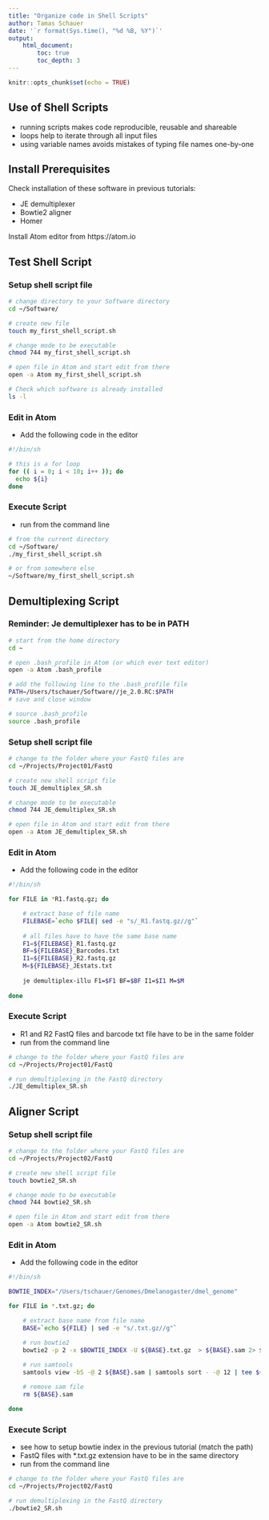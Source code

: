 ```yaml
---
title: "Organize code in Shell Scripts"
author: Tamas Schauer
date: '`r format(Sys.time(), "%d %B, %Y")`'
output: 
    html_document:
        toc: true
        toc_depth: 3
---
```

<style>
pre {
  overflow-x: auto;
}
pre code {
  word-wrap: normal;
  white-space: pre;
}
</style>

```r
knitr::opts_chunk$set(echo = TRUE)
```

## Use of Shell Scripts

* running scripts makes code reproducible, reusable and shareable
* loops help to iterate through all input files
* using variable names avoids mistakes of typing file names one-by-one

## Install Prerequisites

Check installation of these software in previous tutorials:

* JE demultiplexer
* Bowtie2 aligner
* Homer

Install Atom editor from https://atom.io

## Test Shell Script

### Setup shell script file

```bash
# change directory to your Software directory
cd ~/Software/

# create new file
touch my_first_shell_script.sh

# change mode to be executable
chmod 744 my_first_shell_script.sh

# open file in Atom and start edit from there
open -a Atom my_first_shell_script.sh

# Check which software is already installed
ls -l
```

### Edit in Atom

* Add the following code in the editor

```bash
#!/bin/sh

# this is a for loop
for (( i = 0; i < 10; i++ )); do
  echo ${i}
done
```

### Execute Script

* run from the command line

```bash
# from the current directory
cd ~/Software/
./my_first_shell_script.sh 
```

```bash
# or from somewhere else
~/Software/my_first_shell_script.sh 
```


## Demultiplexing Script

### Reminder: Je demultiplexer has to be in PATH

```bash
# start from the home directory
cd ~   

# open .bash_profile in Atom (or which ever text editor)
open -a Atom .bash_profile

# add the following line to the .bash_profile file
PATH=/Users/tschauer/Software//je_2.0.RC:$PATH
# save and close window

# source .bash_profile
source .bash_profile
```

### Setup shell script file

```bash
# change to the folder where your FastQ files are
cd ~/Projects/Project01/FastQ 

# create new shell script file
touch JE_demultiplex_SR.sh

# change mode to be executable
chmod 744 JE_demultiplex_SR.sh

# open file in Atom and start edit from there
open -a Atom JE_demultiplex_SR.sh
````


### Edit in Atom

* Add the following code in the editor

```bash
#!/bin/sh

for FILE in *R1.fastq.gz; do 

    # extract base of file name 
    FILEBASE=`echo $FILE| sed -e "s/_R1.fastq.gz//g"` 
    
    # all files have to have the same base name 
    F1=${FILEBASE}_R1.fastq.gz 
    BF=${FILEBASE}_Barcodes.txt 
    I1=${FILEBASE}_R2.fastq.gz 
    M=${FILEBASE}_JEstats.txt 
    
    je demultiplex-illu F1=$F1 BF=$BF I1=$I1 M=$M 
    
done
```

### Execute Script

* R1 and R2 FastQ files and barcode txt file have to be in the same folder
* run from the command line

```bash
# change to the folder where your FastQ files are
cd ~/Projects/Project01/FastQ 

# run demultiplexing in the FastQ directory
./JE_demultiplex_SR.sh
```




## Aligner Script


### Setup shell script file

```bash
# change to the folder where your FastQ files are
cd ~/Projects/Project02/FastQ 

# create new shell script file
touch bowtie2_SR.sh

# change mode to be executable
chmod 744 bowtie2_SR.sh

# open file in Atom and start edit from there
open -a Atom bowtie2_SR.sh
````


### Edit in Atom

* Add the following code in the editor

```bash
#!/bin/sh

BOWTIE_INDEX="/Users/tschauer/Genomes/Dmelanogaster/dmel_genome"

for FILE in *.txt.gz; do

    # extract base name from file name
	BASE=`echo ${FILE} | sed -e "s/.txt.gz//g"`

    # run bowtie2
	bowtie2 -p 2 -x $BOWTIE_INDEX -U ${BASE}.txt.gz  > ${BASE}.sam 2> ${BASE}.txt
    
    # run samtools
	samtools view -bS -@ 2 ${BASE}.sam | samtools sort - -@ 12 | tee ${BASE}.bam | samtools index - ${BASE}.bam.bai

    # remove sam file
	rm ${BASE}.sam

done
```

### Execute Script

* see how to setup bowtie index in the previous tutorial (match the path)
* FastQ files with *.txt.gz extension have to be in the same directory
* run from the command line

```bash
# change to the folder where your FastQ files are
cd ~/Projects/Project02/FastQ 

# run demultiplexing in the FastQ directory
./bowtie2_SR.sh
```
